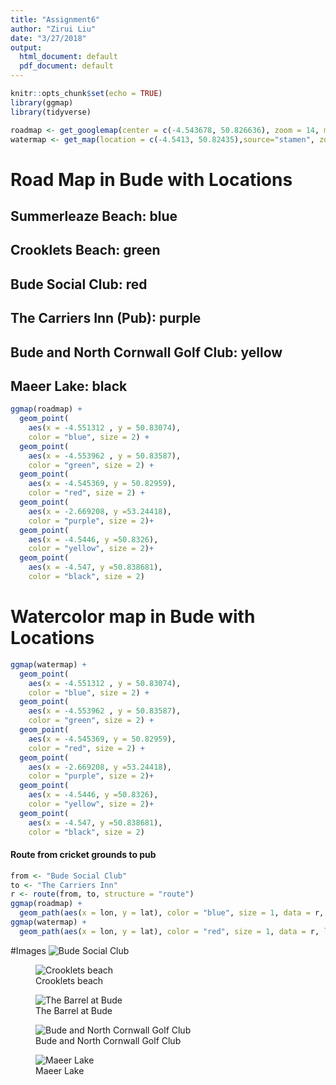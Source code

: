 ```yaml
---
title: "Assignment6"
author: "Zirui Liu"
date: "3/27/2018"
output:
  html_document: default
  pdf_document: default
---
```


```r
knitr::opts_chunk$set(echo = TRUE)
library(ggmap)
library(tidyverse)
```


```r
roadmap <- get_googlemap(center = c(-4.543678, 50.826636), zoom = 14, maptype = "roadmap")
watermap <- get_map(location = c(-4.5413, 50.82435),source="stamen", zoom = 14, maptype = "watercolor")
```

# Road Map in Bude with Locations
## Summerleaze Beach: blue
## Crooklets Beach: green
## Bude Social Club: red
## The Carriers Inn (Pub): purple
## Bude and North Cornwall Golf Club: yellow
## Maeer Lake: black

```r
ggmap(roadmap) +
  geom_point(
    aes(x = -4.551312 , y = 50.83074),
    color = "blue", size = 2) +
  geom_point(
    aes(x = -4.553962 , y = 50.83587),
    color = "green", size = 2) +
  geom_point(
    aes(x = -4.545369, y = 50.82959),
    color = "red", size = 2) +
  geom_point(
    aes(x = -2.669208, y =53.24418),
    color = "purple", size = 2)+
  geom_point(
    aes(x = -4.5446, y =50.8326),
    color = "yellow", size = 2)+
  geom_point(
    aes(x = -4.547, y =50.838681),
    color = "black", size = 2)
```


# Watercolor map in Bude with Locations
```r
ggmap(watermap) +
  geom_point(
    aes(x = -4.551312 , y = 50.83074),
    color = "blue", size = 2) +
  geom_point(
    aes(x = -4.553962 , y = 50.83587),
    color = "green", size = 2) +
  geom_point(
    aes(x = -4.545369, y = 50.82959),
    color = "red", size = 2) +
  geom_point(
    aes(x = -2.669208, y =53.24418),
    color = "purple", size = 2)+
  geom_point(
    aes(x = -4.5446, y =50.8326),
    color = "yellow", size = 2)+
  geom_point(
    aes(x = -4.547, y =50.838681),
    color = "black", size = 2)
```
 
#### Route from cricket grounds to pub
```r
from <- "Bude Social Club"
to <- "The Carriers Inn"
r <- route(from, to, structure = "route")
ggmap(roadmap) + 
  geom_path(aes(x = lon, y = lat), color = "blue", size = 1, data = r, lineend = "round")
ggmap(watermap) + 
  geom_path(aes(x = lon, y = lat), color = "red", size = 1, data = r, lineend = "round")
```


#Images
![Bude Social Club](Bude Social Club.jpg)

![Crooklets beach](Crooklets beach.jpg)

![The Barrel at Bude](The Barrel at Bude.jpeg)

![Bude and North Cornwall Golf Club](golf.jpg)



![Maeer Lake](maer lake.jpeg)




